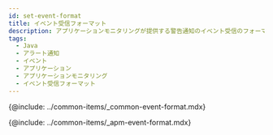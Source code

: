 ```yaml
---
id: set-event-format
title: イベント受信フォーマット
description: アプリケーションモニタリングが提供する警告通知のイベント受信のフォーマットについて説明します。
tags:
  - Java
  - アラート通知
  - イベント
  - アプリケーション
  - アプリケーションモニタリング
  - イベント受信フォーマット
---
```


{@include: ../common-items/_common-event-format.mdx}

{@include: ../common-items/_apm-event-format.mdx}

